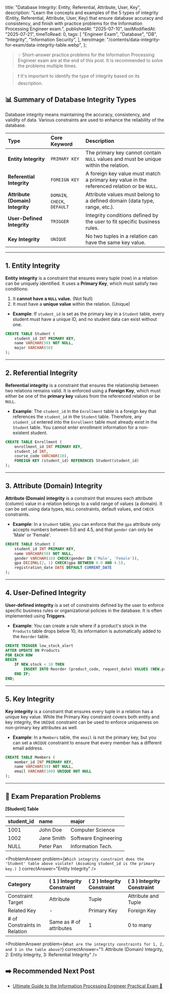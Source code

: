 
  title: "Database Integrity: Entity, Referential, Attribute, User, Key",
  description:
    "Learn the concepts and examples of the 5 types of integrity (Entity, Referential, Attribute, User, Key) that ensure database accuracy and consistency, and finish with practice problems for the Information Processing Engineer exam.",
  publishedAt: "2025-07-10",
  lastModifiedAt: "2025-07-21",
  timeToRead: 0,
  tags: [
    "Engineer Exam",
    "Database",
    "DB",
    "Integrity",
    "Information Security",
  ],
  heroImage: "/contents/data-integrity-for-exam/data-integrity-table.webp",
};

> 💡 Short-answer practice problems for the Information Processing Engineer exam are at the end of this post. It is recommended to solve the problems multiple times.

> ❗️ It's important to identify the type of integrity based on its description.

## 📊 Summary of Database Integrity Types

Database integrity means maintaining the accuracy, consistency, and validity of data. Various constraints are used to enhance the reliability of the database.

| Type                             | **Core Keyword**             | **Description**                                                                             |
| :------------------------------- | :--------------------------- | :------------------------------------------------------------------------------------------ |
| **Entity Integrity**             | `PRIMARY KEY`                | The primary key cannot contain `NULL` values and must be unique within the relation.        |
| **Referential Integrity**        | `FOREIGN KEY`                | A foreign key value must match a primary key value in the referenced relation or be `NULL`. |
| **Attribute (Domain) Integrity** | `DOMAIN`, `CHECK`, `DEFAULT` | Attribute values must belong to a defined domain (data type, range, etc.).                  |
| **User-Defined Integrity**       | `TRIGGER`                    | Integrity conditions defined by the user to fit specific business rules.                    |
| **Key Integrity**                | `UNIQUE`                     | No two tuples in a relation can have the same key value.                                    |

---

## 1. Entity Integrity

**Entity integrity** is a constraint that ensures every tuple (row) in a relation can be uniquely identified. It uses a **Primary Key**, which must satisfy two conditions:

1.  It **cannot have a `NULL` value.** (Not Null)
2.  It must have a **unique value** within the relation. (Unique)

- **Example**: If `student_id` is set as the primary key in a `Student` table, every student must have a unique ID, and no student data can exist without one.

```sql
CREATE TABLE Student (
    student_id INT PRIMARY KEY,
    name VARCHAR(50) NOT NULL,
    major VARCHAR(50)
);
```

---

## 2. Referential Integrity

**Referential integrity** is a constraint that ensures the relationship between two relations remains valid. It is enforced using a **Foreign Key**, which must either be one of the **primary key** values from the referenced relation or be `NULL`.

- **Example**: The `student_id` in the `Enrollment` table is a foreign key that references the `student_id` in the `Student` table. Therefore, any `student_id` entered into the `Enrollment` table must already exist in the `Student` table. You cannot enter enrollment information for a non-existent student.

```sql
CREATE TABLE Enrollment (
    enrollment_id INT PRIMARY KEY,
    student_id INT,
    course_code VARCHAR(10),
    FOREIGN KEY (student_id) REFERENCES Student(student_id)
);
```

---

## 3. Attribute (Domain) Integrity

**Attribute (Domain) integrity** is a constraint that ensures each attribute (column) value in a relation belongs to a valid range of values (a domain). It can be set using data types, `NULL` constraints, default values, and `CHECK` constraints.

- **Example**: In a `Student` table, you can enforce that the `gpa` attribute only accepts numbers between 0.0 and 4.5, and that `gender` can only be 'Male' or 'Female'.

```sql
CREATE TABLE Student (
    student_id INT PRIMARY KEY,
    name VARCHAR(50) NOT NULL,
    gender VARCHAR(10) CHECK(gender IN ('Male', 'Female')),
    gpa DECIMAL(2, 1) CHECK(gpa BETWEEN 0.0 AND 4.5),
    registration_date DATE DEFAULT CURRENT_DATE
);
```

---

## 4. User-Defined Integrity

**User-defined integrity** is a set of constraints defined by the user to enforce specific business rules or organizational policies in the database. It is often implemented using **Triggers**.

- **Example**: You can create a rule where if a product's stock in the `Products` table drops below 10, its information is automatically added to the `Reorder` table.

```sql
CREATE TRIGGER low_stock_alert
AFTER UPDATE ON Products
FOR EACH ROW
BEGIN
    IF NEW.stock < 10 THEN
        INSERT INTO Reorder (product_code, request_date) VALUES (NEW.product_code, NOW());
    END IF;
END;
```

---

## 5. Key Integrity

**Key integrity** is a constraint that ensures every tuple in a relation has a unique key value. While the Primary Key constraint covers both entity and key integrity, the `UNIQUE` constraint can be used to enforce uniqueness on non-primary key attributes as well.

- **Example**: In a `Members` table, the `email` is not the primary key, but you can set a `UNIQUE` constraint to ensure that every member has a different email address.

```sql
CREATE TABLE Members (
    member_id INT PRIMARY KEY,
    name VARCHAR(50) NOT NULL,
    email VARCHAR(100) UNIQUE NOT NULL
);
```

---

## 📝 Exam Preparation Problems

<ProblemAnswer
  problem="What is the constraint that ensures a primary key cannot have a NULL value and must be unique within the relation?"
  correctAnswer="Entity Integrity"
/>

<ProblemAnswer
  problem="What is the constraint that requires a foreign key value to either match a primary key value in another table or be NULL?"
  correctAnswer="Referential Integrity"
/>

<ProblemAnswer
  problem="What is the constraint that ensures attribute values belong to a predefined data type or range?"
  correctAnswer="Attribute Integrity (or Domain Integrity)"
/>

**[Student] Table**

| student_id | name       | major                |
| :--------- | :--------- | :------------------- |
| 1001       | John Doe   | Computer Science     |
| 1002       | Jane Smith | Software Engineering |
| NULL       | Peter Pan  | Information Tech.    |

<ProblemAnswer
  problem={`Which integrity constraint does the 'Student' table above violate? (Assuming student_id is the primary key.)
`}
  correctAnswer="Entity Integrity"
/>

| Category                     | ( 1 ) Integrity Constraint | ( 2 ) Integrity Constraint | ( 3 ) Integrity Constraint |
| :--------------------------- | :------------------------- | :------------------------- | :------------------------- |
| Constraint Target            | Attribute                  | Tuple                      | Attribute and Tuple        |
| Related Key                  | -                          | Primary Key                | Foreign Key                |
| # of Constraints in Relation | Same as # of attributes    | 1                          | 0 to many                  |

<ProblemAnswer
  problem={`What are the integrity constraints for 1, 2, and 3 in the table above?`}
  correctAnswer="1: Attribute (Domain) Integrity, 2: Entity Integrity, 3: Referential Integrity"
/>

## ➡️ Recommended Next Post

- [Ultimate Guide to the Information Processing Engineer Practical Exam 📝](/en/blog/korean-information-processing-engineer-practical-exam-strategy)
